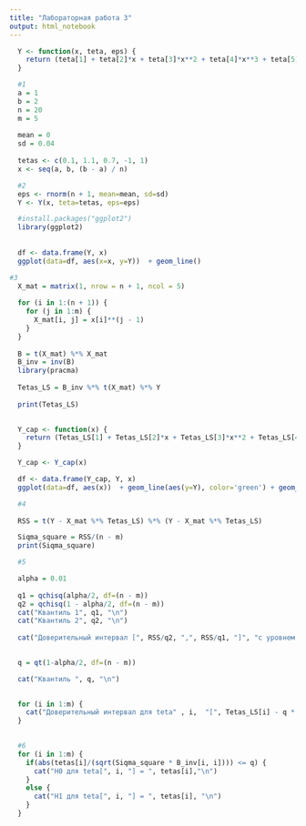 ```yaml
---
title: "Лабораторная работа 3"
output: html_notebook
---
```


```r
  Y <- function(x, teta, eps) {
    return (teta[1] + teta[2]*x + teta[3]*x**2 + teta[4]*x**3 + teta[5]*x**4 + eps)
  }
```



```r
  #1
  a = 1
  b = 2
  n = 20
  m = 5
  
  mean = 0
  sd = 0.04
  
  tetas <- c(0.1, 1.1, 0.7, -1, 1)
  x <- seq(a, b, (b - a) / n)
```


```r
  #2
  eps <- rnorm(n + 1, mean=mean, sd=sd)
  Y <- Y(x, teta=tetas, eps=eps)
```


```r

  #install.packages("ggplot2")
  library(ggplot2)
  
  
  df <- data.frame(Y, x)
  ggplot(data=df, aes(x=x, y=Y))  + geom_line()

```

```r
#3
  X_mat = matrix(1, nrow = n + 1, ncol = 5)
  
  for (i in 1:(n + 1)) {
    for (j in 1:m) {
      X_mat[i, j] = x[i]**(j - 1) 
    }
  }
  
  B = t(X_mat) %*% X_mat
  B_inv = inv(B)
  library(pracma)
  
  Tetas_LS = B_inv %*% t(X_mat) %*% Y
  
  print(Tetas_LS)
 
```


```r
  Y_cap <- function(x) {
    return (Tetas_LS[1] + Tetas_LS[2]*x + Tetas_LS[3]*x**2 + Tetas_LS[4]*x**3 + Tetas_LS[5]*x**4 + eps)
  }
```


```r
  Y_cap <- Y_cap(x)
```

```r
  df <- data.frame(Y_cap, Y, x)
  ggplot(data=df, aes(x))  + geom_line(aes(y=Y), color='green') + geom_line(aes(y=Y_cap), color='red')
```
```r
  #4
  
  RSS = t(Y - X_mat %*% Tetas_LS) %*% (Y - X_mat %*% Tetas_LS)

  Siqma_square = RSS/(n - m)
  print(Siqma_square)

```

```r
  #5

  alpha = 0.01
  
  q1 = qchisq(alpha/2, df=(n - m))
  q2 = qchisq(1 - alpha/2, df=(n - m))
  cat("Квантиль 1", q1, "\n")
  cat("Квантиль 2", q2, "\n")
  
  cat("Доверительный интервал [", RSS/q2, ",", RSS/q1, "]", "с уровнем значимости ", alpha, "\n")
  
```
```r
  
  q = qt(1-alpha/2, df=(n - m))

  cat("Квантиль ", q, "\n")

  
  for (i in 1:m) {
    cat("Доверительный интервал для teta" , i,  "[", Tetas_LS[i] - q * sqrt(Siqma_square * B_inv[i, i]), "," , Tetas_LS[i] + q * sqrt(Siqma_square * B_inv[i, i]), "] с уровнем значимости ", alpha, "\n")
  }
  
```
```r
  #6
  for (i in 1:m) {
    if(abs(tetas[i]/(sqrt(Siqma_square * B_inv[i, i]))) <= q) {
      cat("H0 для teta[", i, "] = ", tetas[i],"\n")
    }
    else {
      cat("H1 для teta[", i, "] = ", tetas[i], "\n")
    }
  }
```

